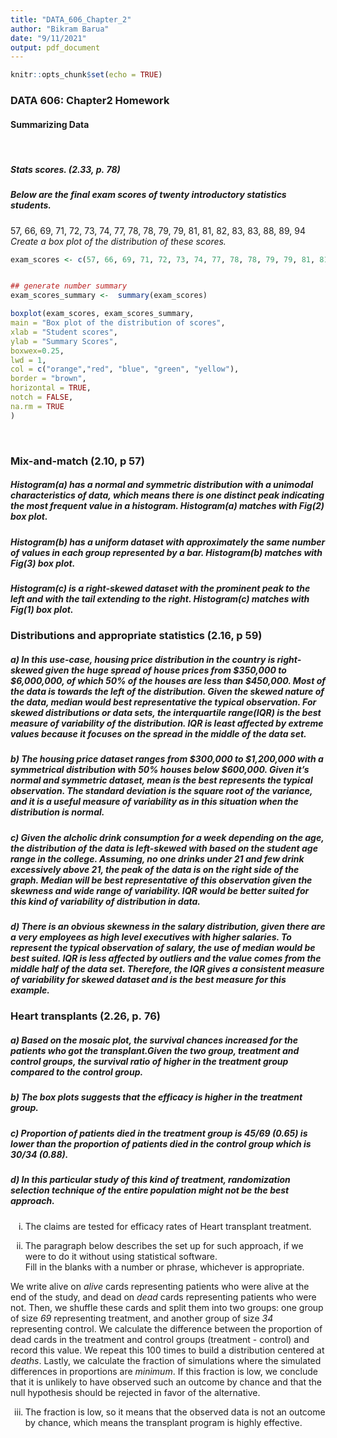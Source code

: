```yaml
---
title: "DATA_606_Chapter_2"
author: "Bikram Barua"
date: "9/11/2021"
output: pdf_document
---
```


```r
knitr::opts_chunk$set(echo = TRUE)
```

### DATA 606: Chapter2 Homework

#### **Summarizing Data**  

<br>

##### **Stats scores. (2.33, p. 78)**  
##### Below are the final exam scores of twenty introductory statistics students.
57, 66, 69, 71, 72, 73, 74, 77, 78, 78, 79, 79, 81, 81, 82, 83, 83, 88, 89, 94  
_Create a box plot of the distribution of these scores._


```r
exam_scores <- c(57, 66, 69, 71, 72, 73, 74, 77, 78, 78, 79, 79, 81, 81, 82, 83, 83, 88, 89, 94 )


## generate number summary 
exam_scores_summary <-  summary(exam_scores)

boxplot(exam_scores, exam_scores_summary,
main = "Box plot of the distribution of scores",
xlab = "Student scores",
ylab = "Summary Scores",
boxwex=0.25,
lwd = 1,
col = c("orange","red", "blue", "green", "yellow"),
border = "brown",
horizontal = TRUE,
notch = FALSE,
na.rm = TRUE
)
```


<br>

### Mix-and-match (2.10, p 57)

##### Histogram(a) has a normal and symmetric distribution with a unimodal characteristics of data, which means there is one distinct peak indicating the most frequent value in a histogram. Histogram(a) matches with Fig(2) box plot.
##### Histogram(b) has a uniform dataset with approximately the same number of values in each group represented by a bar. Histogram(b) matches with Fig(3) box plot.
##### Histogram(c) is a right-skewed dataset with the prominent peak to the left and with the tail extending to the right. Histogram(c) matches with Fig(1) box plot.

\newpage

### Distributions and appropriate statistics (2.16, p 59)

##### a) In this use-case, housing price distribution in the country is right-skewed given the huge spread of house prices from $350,000 to $6,000,000, of which 50% of the houses are less than $450,000. Most of the data is towards the left of the distribution. Given the skewed nature of the data, median would best representative the typical observation. For skewed distributions or data sets, the interquartile range(IQR) is the best measure of variability of the distribution. IQR is least affected by extreme values because it focuses on the spread in the middle of the data set.

##### b) The housing price dataset ranges from $300,000 to $1,200,000 with a symmetrical distribution with 50% houses below $600,000. Given it's normal and symmetric dataset, mean is the best represents the typical observation. The standard deviation is the square root of the variance, and it is a useful measure of variability as in this situation when the distribution is normal.  

##### c) Given the alcholic drink consumption for a week depending on the age, the distribution of the data is left-skewed with based on the student age range in the college. Assuming, no one drinks under 21 and few drink excessively above 21, the peak of the data is on the right side of the graph. Median will be best representative of this observation given the skewness and wide range of variability. IQR would be better suited for this kind of variability of distribution in data.

##### d) There is an obvious skewness in the salary distribution, given there are a very employees as high level executives with higher salaries. To represent the typical observation of salary, the use of median would be best suited. IQR is less affected by outliers and the value comes from the middle half of the data set. Therefore, the IQR gives a consistent measure of variability for skewed dataset and is the best measure for this example.

\newpage


### Heart transplants (2.26, p. 76)

##### a) Based on the mosaic plot, the survival chances increased for the patients who got the transplant.Given the two group, treatment and control groups, the survival ratio of higher in the treatment group compared to the control group.

##### b) The box plots suggests that the efficacy is higher in the treatment group.

##### c) Proportion of patients died in the treatment group is 45/69 (0.65) is lower than the proportion of patients died in the control group which is 30/34 (0.88).

##### d) In this particular study of this kind of treatment, randomization selection technique of the entire population might not be the best approach.

i) The claims are tested for efficacy rates of Heart transplant treatment.

ii) The paragraph below describes the set up for such approach, if we were to do it without using statistical
software.  
Fill in the blanks with a number or phrase, whichever is appropriate.  

We write alive on _alive_ cards representing patients who were alive at the end of
the study, and dead on _dead_ cards representing patients who were not. Then, we
shuffle these cards and split them into two groups: one group of size _69_ representing
treatment, and another group of size _34_ representing control. We calculate the
difference between the proportion of dead cards in the treatment and control groups (treatment
- control) and record this value. We repeat this 100 times to build a distribution centered at
_deaths_. Lastly, we calculate the fraction of simulations where the simulated differences in
proportions are _minimum_. If this fraction is low, we conclude that it is unlikely to have
observed such an outcome by chance and that the null hypothesis should be rejected in favor of
the alternative.

iii) The fraction is low, so it means that the observed data is not an outcome by chance, which means the transplant program is highly effective.